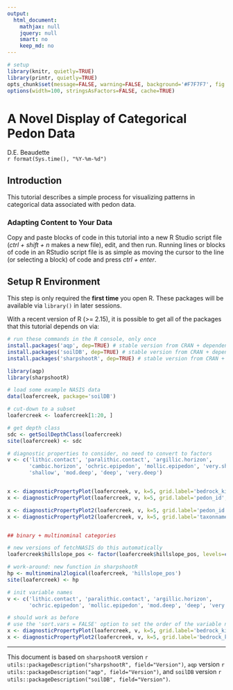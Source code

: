 ```yaml
---
output:
  html_document:
    mathjax: null
    jquery: null
    smart: no
    keep_md: no
---
```


```r
# setup
library(knitr, quietly=TRUE)
library(printr, quietly=TRUE)
opts_chunk$set(message=FALSE, warning=FALSE, background='#F7F7F7', fig.align='center', fig.retina=2, dev='png', tidy=FALSE, verbose=FALSE)
options(width=100, stringsAsFactors=FALSE, cache=TRUE)
```

A Novel Display of Categorical Pedon Data
==============================================
D.E. Beaudette
<br>
`r format(Sys.time(), "%Y-%m-%d")`


## Introduction
This tutorial describes a simple process for visualizing patterns in categorical data associated with pedon data.

### Adapting Content to Your Data
Copy and paste blocks of code in this tutorial into a new R Studio script file (*ctrl + shift + n* makes a new file), edit, and then run. Running lines or blocks of code in an RStudio script file is as simple as moving the cursor to the line (or selecting a block) of code and press *ctrl + enter*.

## Setup R Environment
This step is only required the **first time** you open R. These packages will be available via `library()` in later sessions.

With a recent version of R (>= 2.15), it is possible to get all of the packages that this tutorial depends on via:
```r
# run these commands in the R console, only once
install.packages('aqp', dep=TRUE) # stable version from CRAN + dependencies
install.packages('soilDB', dep=TRUE) # stable version from CRAN + dependencies
install.packages('sharpshootR', dep=TRUE) # stable version from CRAN + dependencies
```



```r
library(aqp)
library(sharpshootR)

# load some example NASIS data
data(loafercreek, package='soilDB')

# cut-down to a subset
loafercreek <- loafercreek[1:20, ]

# get depth class
sdc <- getSoilDepthClass(loafercreek)
site(loafercreek) <- sdc

# diagnostic properties to consider, no need to convert to factors
v <- c('lithic.contact', 'paralithic.contact', 'argillic.horizon', 
       'cambic.horizon', 'ochric.epipedon', 'mollic.epipedon', 'very.shallow',
       'shallow', 'mod.deep', 'deep', 'very.deep')


x <- diagnosticPropertyPlot(loafercreek, v, k=5, grid.label='bedrock_kind', dend.label = 'taxonname')
x <- diagnosticPropertyPlot(loafercreek, v, k=5, grid.label='pedon_id', dend.label = 'taxonname')

x <- diagnosticPropertyPlot2(loafercreek, v, k=5, grid.label='pedon_id')
x <- diagnosticPropertyPlot2(loafercreek, v, k=5, grid.label='taxonname')


## binary + multinominal categories

# new versions of fetchNASIS do this automatically
loafercreek$hillslope_pos <- factor(loafercreek$hillslope_pos, levels=c('Toeslope', 'Footslope', 'Backslope', 'Shoulder', 'Summit'))

# work-around: new function in sharpshootR
hp <- multinominal2logical(loafercreek, 'hillslope_pos')
site(loafercreek) <- hp

# init variable names
v <- c('lithic.contact', 'paralithic.contact', 'argillic.horizon', 
       'ochric.epipedon', 'mollic.epipedon', 'mod.deep', 'deep', 'very.deep', levels(loafercreek$hillslope_pos))

# should work as before
# use the 'sort.vars = FALSE' option to set the order of the variable names to the order they are listed in 'v'
x <- diagnosticPropertyPlot(loafercreek, v, k=5, grid.label='bedrock_kind', dend.label = 'taxonname', sort.vars = FALSE)
x <- diagnosticPropertyPlot2(loafercreek, v, k=5, grid.label='bedrock_kind', sort.vars = FALSE)
```


----------------------------
This document is based on `sharpshootR` version `r utils::packageDescription("sharpshootR", field="Version")`, `aqp` version `r utils::packageDescription("aqp", field="Version")`, and `soilDB` version `r utils::packageDescription("soilDB", field="Version")`.

